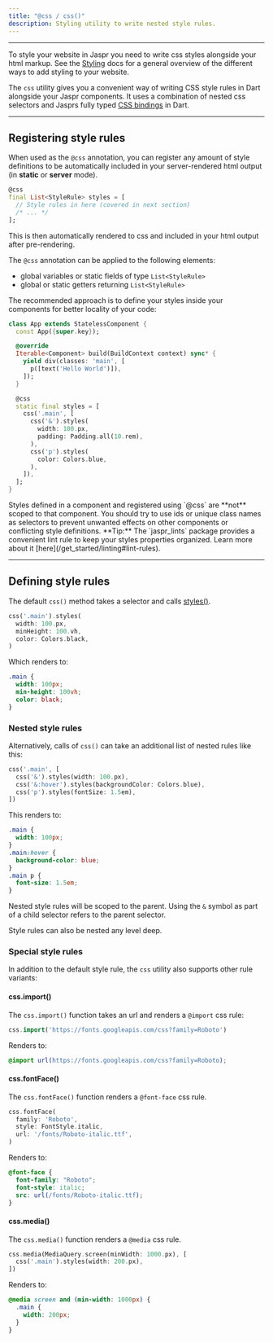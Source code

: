 ```yaml
---
title: "@css / css()"
description: Styling utility to write nested style rules.
---
```


---

To style your website in Jaspr you need to write css styles alongside your html markup. See the [Styling](/concepts/styling) docs for a general overview of the different ways to add styling to your website.

The `css` utility gives you a convenient way of writing CSS style rules in Dart alongside your Jaspr components. It uses a combination of nested css selectors and Jasprs fully typed [CSS bindings](/api/utils/styles) in Dart.

---

## Registering style rules

When used as the `@css` annotation, you can register any amount of style definitions to be automatically included
in your server-rendered html output (in **static** or **server** mode).

```dart
@css
final List<StyleRule> styles = [
  // Style rules in here (covered in next section)
  /* ... */
];
```

This is then automatically rendered to css and included in your html output after pre-rendering.

The `@css` annotation can be applied to the following elements:

- global variables or static fields of type `List<StyleRule>`
- global or static getters returning `List<StyleRule>`

The recommended approach is to define your styles inside your components for better locality of your code:

```dart lib/app.dart
class App extends StatelessComponent {
  const App({super.key});

  @override
  Iterable<Component> build(BuildContext context) sync* {
    yield div(classes: 'main', [
      p([text('Hello World')]),
    ]);
  }

  @css
  static final styles = [
    css('.main', [
      css('&').styles(
        width: 100.px,
        padding: Padding.all(10.rem),
      ),
      css('p').styles(
        color: Colors.blue,
      ),
    ]),
  ];
}
```

<Warning>
Styles defined in a component and registered using `@css` are **not** scoped to that component.
You should try to use ids or unique class names as selectors to prevent unwanted effects on other components or conflicting style definitions.
</Warning>

<Success>
**Tip:** The `jaspr_lints` package provides a convenient lint rule to keep your styles properties organized. Learn more about it [here](/get_started/linting#lint-rules).
</Success>

---

## Defining style rules

The default `css()` method takes a selector and calls [styles()](/api/utils/styles).

```dart
css('.main').styles(
  width: 100.px, 
  minHeight: 100.vh,
  color: Colors.black,
)
```

Which renders to:

```css
.main {
  width: 100px;
  min-height: 100vh;
  color: black;
}
```

### Nested style rules

Alternatively, calls of `css()` can take an additional list of nested rules like this:

```dart
css('.main', [
  css('&').styles(width: 100.px),
  css('&:hover').styles(backgroundColor: Colors.blue),
  css('p').styles(fontSize: 1.5em),
])
```

This renders to:

```css
.main {
  width: 100px;
}
.main:hover {
  background-color: blue;
}
.main p {
  font-size: 1.5em;
}
```

Nested style rules will be scoped to the parent. Using the `&` symbol as part of a child selector
refers to the parent selector.

Style rules can also be nested any level deep.

### Special style rules

In addition to the default style rule, the `css` utility also supports other rule variants:

#### css.import()

The `css.import()` function takes an url and renders a `@import` css rule:

```dart
css.import('https://fonts.googleapis.com/css?family=Roboto')
```

Renders to:

```css
@import url(https://fonts.googleapis.com/css?family=Roboto);
```

#### css.fontFace()

The `css.fontFace()` function renders a `@font-face` css rule.

```dart
css.fontFace(
  family: 'Roboto',
  style: FontStyle.italic,
  url: '/fonts/Roboto-italic.ttf',
)
```

Renders to:

```css
@font-face {
  font-family: "Roboto";
  font-style: italic;
  src: url(/fonts/Roboto-italic.ttf);
}
```

#### css.media()

The `css.media()` function renders a `@media` css rule.

```dart
css.media(MediaQuery.screen(minWidth: 1000.px), [
  css('.main').styles(width: 200.px),
])
```

Renders to:

```css
@media screen and (min-width: 1000px) {
  .main {
    width: 200px;
  }
}
```

